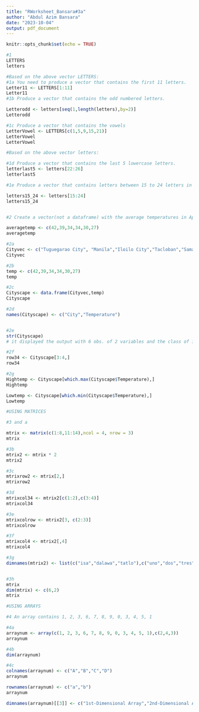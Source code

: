 ```yaml
---
title: "RWorksheet_Bansara#3a"
author: "Abdul Azim Bansara"
date: "2023-10-04"
output: pdf_document
---
```


```r
knitr::opts_chunk$set(echo = TRUE)
```

``` r
#1
LETTERS
letters

#Based on the above vector LETTERS:
#1a You need to produce a vector that contains the first 11 letters.
Letter11 <- LETTERS[1:11]
Letter11
#1b Produce a vector that contains the odd numbered letters.

Letterodd <- letters[seq(1,length(letters),by=2)]
Letterodd

#1c Produce a vector that contains the vowels
LetterVowel <- LETTERS[c(1,5,9,15,21)]
LetterVowel
LetterVowel

#Based on the above vector letters:

#1d Produce a vector that contains the last 5 lowercase letters.
letterlast5 <- letters[22:26]
letterlast5

#1e Produce a vector that contains letters between 15 to 24 letters in lowercase.

letters15_24 <- letters[15:24]
letters15_24


#2 Create a vector(not a dataframe) with the average temperatures in April for Tuguegarao City, Manila, Iloilo City, Tacloban, Samal Island, and Davao City. The average temperatures in Celcius are 42, 39, 34, 34, 30, and 27 degrees.

averagetemp <- c(42,39,34,34,30,27) 
averagetemp

#2a
Cityvec <- c("Tuguegarao City", "Manila","Iloilo City","Tacloban","Samal Island","Davao City")
Cityvec

#2b
temp <- c(42,39,34,34,30,27)
temp

#2c
Cityscape <- data.frame(Cityvec,temp)
Cityscape  

#2d
names(Cityscape) <- c("City","Temperature")


#2e
str(Cityscape)
# it displayed the output with 6 obs. of 2 variables and the class of it.

#2f
row34 <- Cityscape[3:4,]
row34

#2g
Hightemp <- Cityscape[which.max(Cityscape$Temperature),]
Hightemp

Lowtemp <- Cityscape[which.min(Cityscape$Temperature),]
Lowtemp

#USING MATRICES

#3 and a

mtrix <- matrix(c(1:8,11:14),ncol = 4, nrow = 3)
mtrix

#3b
mtrix2 <- mtrix * 2
mtrix2

#3c
mtrixrow2 <- mtrix[2,]
mtrixrow2

#3d
mtrixcol34 <- mtrix2[c(1:2),c(3:4)]
mtrixcol34

#3e
mtrixcolrow <- mtrix2[3, c(2:3)]
mtrixcolrow

#3f
mtrixcol4 <- mtrix2[,4]
mtrixcol4

#3g
dimnames(mtrix2) <- list(c("isa","dalawa","tatlo"),c("uno","dos","tres","quatro"))


#3h
mtrix
dim(mtrix) <- c(6,2)
mtrix

#USING ARRAYS

#4 An array contains 1, 2, 3, 6, 7, 8, 9, 0, 3, 4, 5, 1

#4a
arraynum <- array(c(1, 2, 3, 6, 7, 8, 9, 0, 3, 4, 5, 1),c(2,4,3))
arraynum

#4b
dim(arraynum)

#4c
colnames(arraynum) <- c("A","B","C","D")
arraynum

rownames(arraynum) <- c("a","b")
arraynum

dimnames(arraynum)[[3]] <- c("1st-Dimensional Array","2nd-Dimensional Array","3rd-Dimensional Array")


```
